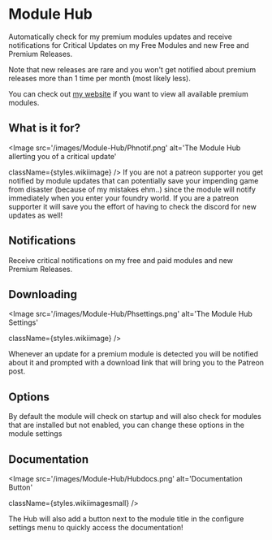 
# Module Hub

<ModuleInfo/>

Automatically check for my premium modules updates and receive
notifications for Critical Updates on my Free Modules and new Free and
Premium Releases.

Note that new releases are rare and you won't get notified about premium
releases more than 1 time per month (most likely less).

You can check out [my website](https://theripper93.com/) if you want to view all available premium modules.

## What is it for?

<Image
  src='/images/Module-Hub/Phnotif.png'
  alt='The Module Hub allerting you of a critical update'
  
  
  className={styles.wikiimage}
/>
If you are not a patreon supporter you get notified by module updates that can potentially
save your impending game from disaster (because of my mistakes ehm..) since the module
will notify immediately when you enter your foundry world. If you are a patreon supporter
it will save you the effort of having to check the discord for new updates as well\!

## Notifications

Receive critical notifications on my free and paid modules and new
Premium Releases.

## Downloading

<Image
  src='/images/Module-Hub/Phsettings.png'
  alt='The Module Hub Settings'
  
  
  className={styles.wikiimage}
/>

Whenever an update for a premium module is detected you will be notified
about it and prompted with a download link that will bring you to the
Patreon post.

## Options

By default the module will check on startup and will also check for
modules that are installed but not enabled, you can change these options
in the module settings

## Documentation

<Image
  src='/images/Module-Hub/Hubdocs.png'
  alt='Documentation Button'
  
  
  className={styles.wikiimagesmall}
/>

The Hub will also add a button next to the module title in the configure
settings menu to quickly access the documentation\!
